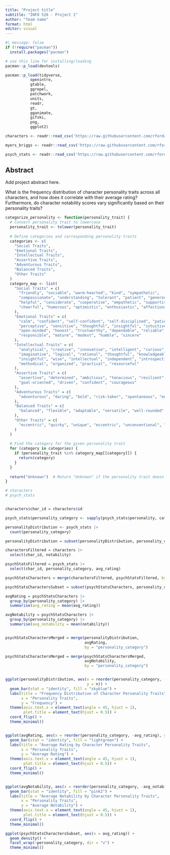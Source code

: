 ```yaml
---
title: "Project title"
subtitle: "INFO 526 - Project 1"
author: "Team name"
format: html
editor: visual
---
```


```r
#| message: false
if (!require("pacman")) 
  install.packages("pacman")

# use this line for installing/loading
pacman::p_load(devtools) 

pacman::p_load(tidyverse,
           openintro,
           gtable,
           ggrepel,
           patchwork,
           units,
           readr,
           gt,         
           gganimate, 
           gifski,
           png,
           ggplot2)
```

```r

characters <- readr::read_csv('https://raw.githubusercontent.com/rfordatascience/tidytuesday/master/data/2022/2022-08-16/characters.csv')

myers_briggs <- readr::read_csv('https://raw.githubusercontent.com/rfordatascience/tidytuesday/master/data/2022/2022-08-16/myers_briggs.csv')

psych_stats <- readr::read_csv('https://raw.githubusercontent.com/rfordatascience/tidytuesday/master/data/2022/2022-08-16/psych_stats.csv')


```

## Abstract

Add project abstract here.

What is the frequency distribution of character personality traits across all characters, and how does it correlate with their average rating? Furthermore, do character notability scores vary significantly based on their personality traits?

```r
categorize_personality <- function(personality_trait) {
  # Convert personality trait to lowercase
  personality_trait <- tolower(personality_trait)
  
  # Define categories and corresponding personality traits
  categories <- c(
    "Social Traits",
    "Emotional Traits",
    "Intellectual Traits",
    "Assertive Traits",
    "Adventurous Traits",
    "Balanced Traits",
    "Other Traits"
  )
  category_map <- list(
    "Social Traits" = c(
      "friendly", "sociable", "warm-hearted", "kind", "sympathetic", 
      "compassionate", "understanding", "tolerant", "patient", "generous", 
      "helpful", "considerate", "cooperative", "empathetic", "supportive", 
      "cheerful", "humorous", "optimistic", "enthusiastic", "affectionate"
    ),
    "Emotional Traits" = c(
      "calm", "confident", "self-confident", "self-disciplined", "patient", 
      "perceptive", "sensitive", "thoughtful", "insightful", "intuitive", 
      "open-minded", "honest", "trustworthy", "dependable", "reliable", 
      "responsible", "mature", "modest", "humble", "sincere"
    ),
    "Intellectual Traits" = c(
      "analytical", "creative", "innovative", "intelligent", "curious", 
      "imaginative", "logical", "rational", "thoughtful", "knowledgeable", 
      "insightful", "wise", "intellectual", "independent", "introspective", 
      "methodical", "organized", "practical", "resourceful"
    ),
    "Assertive Traits" = c(
      "assertive", "determined", "ambitious", "tenacious", "resilient", 
      "goal-oriented", "driven", "confident", "courageous"
    ),
    "Adventurous Traits" = c(
      "adventurous", "daring", "bold", "risk-taker", "spontaneous", "energetic"
    ),
    "Balanced Traits" = c(
      "balanced", "flexible", "adaptable", "versatile", "well-rounded"
    ),
    "Other Traits" = c(
      "eccentric", "quirky", "unique", "eccentric", "unconventional", "nonconformist"
    )
  )
  
  # Find the category for the given personality trait
  for (category in categories) {
    if (personality_trait %in% category_map[[category]]) {
      return(category)
    }
  }
  
  return("Unknown")  # Return "Unknown" if the personality trait doesn't match any category
}
```

```r

# characters
# psych_stats


characters$char_id = characters$id

psych_stats$personality_category <- sapply(psych_stats$personality, categorize_personality)

personalityDistribution <- psych_stats |>
  count(personality_category)

personalityDistribution = subset(personalityDistribution, personality_category != "Unknown")

charactersFiltered = characters |>
  select(char_id, notability)

psychStatsFiltered = psych_stats |>
  select(char_id, personality_category, avg_rating)

psychStatsCharacters = merge(charactersFiltered, psychStatsFiltered, by = "char_id")

psychStatsCharactersSubset = subset(psychStatsCharacters, personality_category != "Unknown")

avgRating = psychStatsCharacters |>
  group_by(personality_category) |>
  summarise(avg_rating = mean(avg_rating))

avgNotability = psychStatsCharacters |>
  group_by(personality_category) |>
  summarise(avg_notability = mean(notability))


psychStatsCharactersMerged = merge(personalityDistribution, 
                                   avgRating, 
                                   by = "personality_category")

psychStatsCharactersMerged = merge(psychStatsCharactersMerged,
                                   avgNotability,
                                   by = "personality_category")


ggplot(personalityDistribution, aes(x = reorder(personality_category, -n), 
                                    y = n)) +
  geom_bar(stat = "identity", fill = "skyblue") +
  labs(title = "Frequency Distribution of Character Personality Traits",
       x = "Personality Traits",
       y = "Frequency") +
  theme(axis.text.x = element_text(angle = 45, hjust = 1),
        plot.title = element_text(hjust = 0.5)) +
  coord_flip() +
  theme_minimal()


ggplot(avgRating, aes(x = reorder(personality_category, -avg_rating), y = avg_rating)) +
  geom_bar(stat = "identity", fill = "lightgreen") +
  labs(title = "Average Rating by Character Personality Traits",
       x = "Personality Traits",
       y = "Average Rating") +
  theme(axis.text.x = element_text(angle = 45, hjust = 1),
        plot.title = element_text(hjust = 0.5)) +
  coord_flip() +
  theme_minimal()


ggplot(avgNotability, aes(x = reorder(personality_category, -avg_notability), y = avg_notability)) +
  geom_bar(stat = "identity", fill = "pink2") +
  labs(title = "Average Notability by Character Personality Traits",
       x = "Personality Traits",
       y = "Average Notability") +
  theme(axis.text.x = element_text(angle = 45, hjust = 1),
        plot.title = element_text(hjust = 0.5)) +
  coord_flip() +
  theme_minimal()

ggplot(psychStatsCharactersSubset, aes(x = avg_rating)) +
  geom_density() +
  facet_wrap(~personality_category, dir = "v") +
  theme_minimal() 

```
